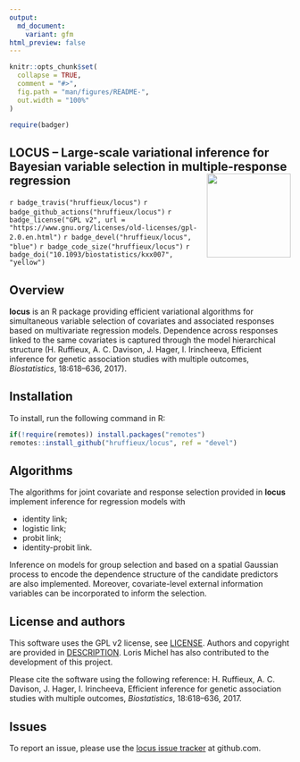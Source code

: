 ```yaml
---
output:
  md_document:
    variant: gfm
html_preview: false
---
```


<!-- README.md is generated from README.Rmd. Please edit that file -->
<!-- First time: run usethis::use_readme_rmd() to create a pre-commit hook that 
prevents from committing if the README.Rmd has changed, but has not been 
re-knitted to generate an updated README.md -->

```r
knitr::opts_chunk$set(
  collapse = TRUE,
  comment = "#>",
  fig.path = "man/figures/README-",
  out.width = "100%"
)
```


```r
require(badger)
```


## LOCUS – Large-scale variational inference for Bayesian variable selection in multiple-response regression  <img src="man/figures/locus_logo.png" align="right" height="150"/>

<!-- Run for the R CMD checks, run usethis::use_github_actions() to set up the pipeline, possibly modify the .yaml file and then: -->
`r badge_travis("hruffieux/locus")`
`r badge_github_actions("hruffieux/locus")` 
`r badge_license("GPL v2", url = "https://www.gnu.org/licenses/old-licenses/gpl-2.0.en.html")`
`r badge_devel("hruffieux/locus", "blue")`
`r badge_code_size("hruffieux/locus")`
`r badge_doi("10.1093/biostatistics/kxx007", "yellow")`

## Overview

**locus** is an R package providing efficient variational algorithms for
simultaneous variable selection of covariates and associated responses based
on multivariate regression models. Dependence across responses linked to the 
same covariates is captured through the model hierarchical structure 
(H. Ruffieux, A. C. Davison, J. Hager, I. Irincheeva, Efficient inference 
for genetic association studies with multiple outcomes, *Biostatistics*, 
18:618–636, 2017). 

## Installation

To install, run the following command in R:

``` r
if(!require(remotes)) install.packages("remotes")
remotes::install_github("hruffieux/locus", ref = "devel")
```

## Algorithms

The algorithms for joint covariate and response selection provided in **locus**
implement inference for regression models with 

* identity link;
* logistic link;
* probit link;
* identity-probit link.

Inference on models for group selection and based on a spatial Gaussian process to 
encode the dependence structure of the candidate predictors are also implemented. 
Moreover, covariate-level external information variables can be incorporated to 
inform the selection.

## License and authors

This software uses the GPL v2 license, see [LICENSE](LICENSE).
Authors and copyright are provided in [DESCRIPTION](DESCRIPTION). Loris Michel
has also contributed to the development of this project.

Please cite the software using the following reference: 
H. Ruffieux, A. C. Davison, J. Hager, I. Irincheeva, Efficient inference 
for genetic association studies with multiple outcomes, *Biostatistics*, 
18:618–636, 2017. 

## Issues

To report an issue, please use the [locus issue tracker](https://github.com/hruffieux/locus/issues) at github.com.

